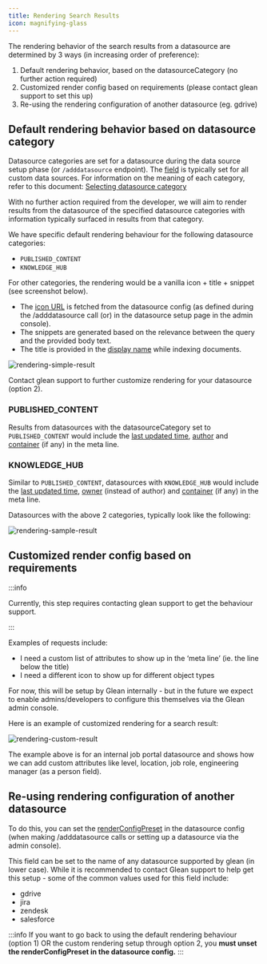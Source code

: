 ```yaml
---
title: Rendering Search Results
icon: magnifying-glass
---
```


The rendering behavior of the search results from a datasource are determined by 3 ways (in increasing order of preference):

1. Default rendering behavior, based on the datasourceCategory (no further action required)
2. Customized render config based on requirements (please contact glean support to set this up)
3. Re-using the rendering configuration of another datasource (eg. gdrive)

## Default rendering behavior based on datasource category

Datasource categories are set for a datasource during the data source setup phase (or `/adddatasource` endpoint). The [field](/api-info/indexing/datasource/category) is typically set for all custom data sources. For information on the meaning of each category, refer to this document: [Selecting datasource category](/api-info/indexing/datasource/category)

With no further action required from the developer, we will aim to render results from the datasource of the specified datasource categories with information typically surfaced in results from that category.

We have specific default rendering behaviour for the following datasource categories:

- `PUBLISHED_CONTENT`
- `KNOWLEDGE_HUB`

For other categories, the rendering would be a vanilla icon + title + snippet (see screenshot below).

- The [icon URL](/api/indexing-api/add-or-update-datasource#request-iconurl) is fetched from the datasource config (as defined during the /adddatasource call (or) in the datasource setup page in the admin console).
- The snippets are generated based on the relevance between the query and the provided body text.
- The title is provided in the [display name](/api/indexing-api/add-or-update-datasource#request-displayname) while indexing documents.

![rendering-simple-result](./images/rendering-simple-result.png '#width=calc(90% - 10px);vertical-align=top;')

Contact glean support to further customize rendering for your datasource (option 2).

### PUBLISHED_CONTENT

Results from datasources with the datasourceCategory set to `PUBLISHED_CONTENT` would include the [last updated time](/api/indexing-api/bulk-index-documents#request-documents-updatedat), [author](/api/indexing-api/bulk-index-documents#request-documents-author) and [container](/api/indexing-api/bulk-index-documents#request-documents-container) (if any) in the meta line.

### KNOWLEDGE_HUB

Similar to `PUBLISHED_CONTENT`, datasources with `KNOWLEDGE_HUB` would include the [last updated time](/api/indexing-api/bulk-index-documents#request-documents-updatedat), [owner](/api/indexing-api/bulk-index-documents#request-documents-owner) (instead of author) and [container](/api/indexing-api/bulk-index-documents#request-documents-container) (if any) in the meta line.

Datasources with the above 2 categories, typically look like the following:

![rendering-sample-result](./images/rendering-sample-result.png '#width=calc(90% - 10px);vertical-align=top;')

## Customized render config based on requirements

:::info

Currently, this step requires contacting glean support to get the behaviour support.

:::

Examples of requests include:

- I need a custom list of attributes to show up in the ‘meta line’ (ie. the line below the title)
- I need a different icon to show up for different object types

For now, this will be setup by Glean internally - but in the future we expect to enable admins/developers to configure this themselves via the Glean admin console.

Here is an example of customized rendering for a search result:

![rendering-custom-result](./images/rendering-custom-result.png '#width=calc(90% - 10px);vertical-align=top;')

The example above is for an internal job portal datasource and shows how we can add custom attributes like level, location, job role, engineering manager (as a person field).

## Re-using rendering configuration of another datasource

To do this, you can set the [renderConfigPreset](/api/indexing-api/add-or-update-datasource#request-renderconfigpreset) in the datasource config (when making /adddatasource calls or setting up a datasource via the admin console).

This field can be set to the name of any datasource supported by glean (in lower case). While it is recommended to contact Glean support to help get this setup - some of the common values used for this field include:

- gdrive
- jira
- zendesk
- salesforce

:::info
If you want to go back to using the default rendering behaviour (option 1) OR
the custom rendering setup through option 2, you **must unset the
renderConfigPreset in the datasource config.**
:::
